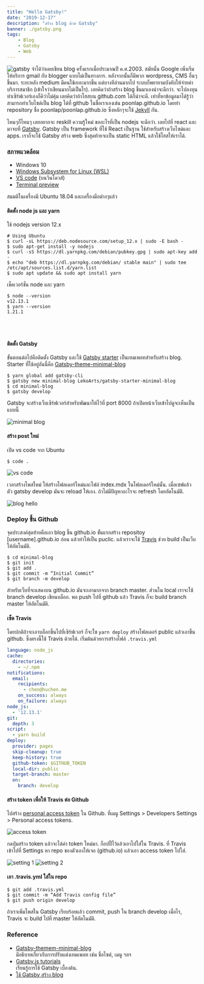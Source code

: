 ```yaml
---
title: "Hello Gatsby!"
date: "2019-12-17"
description: "สร้าง blog ด้วย Gatsby"
banner: ./gatsby.png
tags:
    - Blog
    - Gatsby
    - Web
---
```


![gatsby](./gatsby.png)
จำได้ว่าเคยเขียน blog ครั้งแรกเมื่อประมาณปี ค.ศ.2003. สมัยนั้น Google เพิ่งเริ่มให้บริการ gmail กับ blogger แบบไม่เป็นทางการ. หลังจากนั้นก็มีพวก wordpress, CMS อื่นๆขึ้นมา. ระยะหลัง medium มีคนใช้เยอะมากขึ้น แต่บางทีอ่านมากไป ระบบก็พยายามบังคับให้จ่ายค่าบริการสมาชิก (เข้าใจว่าเขียนมากไม่เป็นไร). 
เลยคิดว่าถ้าสร้าง blog ขึ้นมาเองน่าจะดีกว่า. จะไปลงทุนทำเซิร์ฟเวอร์เองก็คิว่าไม่คุ้ม เลยคิดว่าถ้าโฮสบน github.com ได้ก็น่าจะดี. เท่าที่หาข้อมูลมาได้รู้ว่าสามารถทำเว็บไซด์เป็น blog ได้ที่ github ในชื่อเราเองเช่น poonlap.github.io โดยทำ repository ชื่อ 
poonlap/poonlap.github.io ซึ่งหลักๆจะใช้ [Jekyll](https://medium.com/20percentwork/creating-your-blog-for-free-using-jekyll-github-pages-dba37272730a) กัน. 

ไหนๆก็ไหนๆ เลยอยากจะ reskill ความรู้ใหม่ ขออะไรที่เป็น nodejs จะดีกว่า. เลยไปที่ react และมาจบที่ [Gatsby](https://www.gatsbyjs.org/).
Gatsby เป็น framework ที่ใช้ React เป็นฐาน ใช้สำหรับสร้างเว็บไซด์และ apps. เราก็จะใช้ Gatsby สร้าง web ซึ่งสุดท้ายจะเป็น static HTML แล้วใช้โฮสให้เราได้.

### สภาพแวดล้อม
- Windows 10
- [Windows Subsystem for Linux (WSL)](https://docs.microsoft.com/en-us/windows/wsl/install-win10) 
- [VS code](https://code.visualstudio.com/) (บนวินโดวส์)
- [Terminal preview](https://devblogs.microsoft.com/commandline/windows-terminal-preview-v0-7-release/)

สมมติในเครื่องมี Ubuntu 18.04 และเครื่องมือต่างๆแล้ว

#### ติดตั้ง node js และ yarn
ใช้ nodejs version 12.x

```:title=bash
# Using Ubuntu
$ curl -sL https://deb.nodesource.com/setup_12.x | sudo -E bash -
$ sudo apt-get install -y nodejs
$ curl -sS https://dl.yarnpkg.com/debian/pubkey.gpg | sudo apt-key add -
$ echo "deb https://dl.yarnpkg.com/debian/ stable main" | sudo tee /etc/apt/sources.list.d/yarn.list
$ sudo apt update && sudo apt install yarn
```
เช็คเวอร์ชั่น node และ yarn
```:title=bash
$ node --version
v12.13.1
$ yarn --version
1.21.1
```
 
<br/><br/>

#### ติดตั้ง Gatsby
ขั้นตอนต่อไปคือติดตั้ง Gatsby และใช้ [Gatsby starter](https://www.gatsbyjs.org/starters/?v=2) เป็นเทมเพลทสำหรับสร้าง blog. Starter ที่ใช้อยู่อันนี้คือ [Gatsby-theme-minimal-blog](https://www.gatsbyjs.org/packages/@lekoarts/gatsby-theme-minimal-blog/)

```:title=bash
$ yarn global add gatsby-cli
$ gatsby new minimal-blog LekoArts/gatsby-starter-minimal-blog
$ cd minimal-blog
$ gatsby develop
```
Gatsby จะสร้างเว็บเซิร์ฟเวอร์สำหรับพัฒนาให้ไว้ที่ port 8000 ถ้าเปิดหน้าเว็บเข้าไปดูจะเห็นเป็นแบบนี้

![minimal blog](./lupin.png)


#### สร้าง post ใหม่
เปิด vs code จาก Ubuntu
```:title=bash
$ code .
```
![vs code](./vscode.png)

เวลาสร้างโพสใหม่ ให้สร้างโฟลเดอร์ใหม่และไฟล์ index.mdx ในโฟลเดอร์ใหม่นั้น. เมื่อเซฟแล้ว ตัว gatsby develop มันจะ reload ให้เอง. ถ้าไม่มีปัญหาอะไรจะ refresh โดยอัตโนมัติ.

![blog hello](./blog-hello.png)

### Deploy ขึ้น Github
จุดประสงค์สุดท้ายคือเอา blog ขึ้น github.io ขั้นแรกสร้าง repositoy [username].github.io ก่อน แล้วทำให้เป็น puclic. แล้วเราจะใช้ [Travis](https://travis-ci.org/) ช่วย build เป็นเว็บให้อัตโนมัติ. 

```:title=bash
$ cd minimal-blog
$ git init
$ git add .
$ git commit -m “Initial Commit”
$ git branch -m develop
```
สำหรับเว็บที่จะแสดงบน github.io มันจะเอามากจาก branch master. ส่วนใน local เราจะใช้ branch develop เขียนบล็อก. พอ push ไปที่ github แล้ว Travis ก็จะ build branch master ให้อัตโนมัติ.

#### เซ็ต Travis
โดยปกติถ้าจะเอาบล็อกขึ้นไปที่เซิร์ฟเวอร์ ก็จะใช `yarn deploy` สร้างโฟลเดอร์ public แล้วเอาขึ้น github. ซึ่งตรงนี้ใช้ Travis ด้วยได้. เริ่มต้นด้วยการสร้างไฟล์ `.travis.yml`

```:title=travis.yml
language: node_js
cache:
  directories:
    - ~/.npm
notifications:
  email:
    recipients:
      - chen@huchen.me
    on_success: always
    on_failure: always
node_js:
  - '12.13.1'
git:
  depth: 3
script:
  - yarn build
deploy:
  provider: pages
  skip-cleanup: true
  keep-history: true
  github-token: $GITHUB_TOKEN
  local-dir: public
  target-branch: master
  on:
    branch: develop
```
 
 #### สร้าง token เพื่อให้ Travis ต่อ Github 
 ไปสร้าง [personal access token](https://help.github.com/en/github/authenticating-to-github/creating-a-personal-access-token-for-the-command-line) ใน Github. ที่เมนู Settings > Developers Settings > Personal access tokens.

 ![access token](./access-token.png)

 กดปุ่มสร้าง token แล้วจะได้ค่า token ใหม่มา. ก็อปปี้ไว้แล้วเอาไปใส่ใน Travis. ที่ Travis เข้าไปที่ Settings หา repo ของตัวเองให้เจอ (github.io) แล้วเอา access token ไปใส่.

![setting 1](./travis-repo.png)
![setting 2](./travis-setting.png)

#### เอา .travis.yml ใส่ใน repo

```:title=bash
$ git add .travis.yml
$ git commit -m “Add Travis config file”
$ git push origin develop
```

ถ้าเราเพิ่มโพสใน Gatsby เรียบร้อยแล้ว commit, push ใน branch develop เมื่อไร, Travis จะ build ไปที่ master ให้อัตโนมัติ.

 


### Reference
- [Gatsby-themem-minimal-blog](https://www.gatsbyjs.org/packages/@lekoarts/gatsby-theme-minimal-blog/)<br/>
มีอธิบายเกี่ยวกับการปรับแต่งเทมเพลท เช่น ชื่อไซต์, เมนู ฯลฯ
- [Gatsby.js tutorials](https://www.gatsbyjs.org/tutorial/)<br/>
เรียนรู้การใช้ Gatsby เบื้องต้น.
- [ใช้ Gatsby สร้าง blog](https://www.freecodecamp.org/news/how-to-write-a-blog-using-gatsby-from-your-phone-e92a99851a04/)


